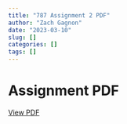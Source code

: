 ```yaml
---
title: "787 Assignment 2 PDF"
author: "Zach Gagnon"
date: "2023-03-10"
slug: []
categories: []
tags: []
---
```


# Assignment PDF

<a href="static/pdfs/Stat787---Assignment-2.pdf">View PDF</a>